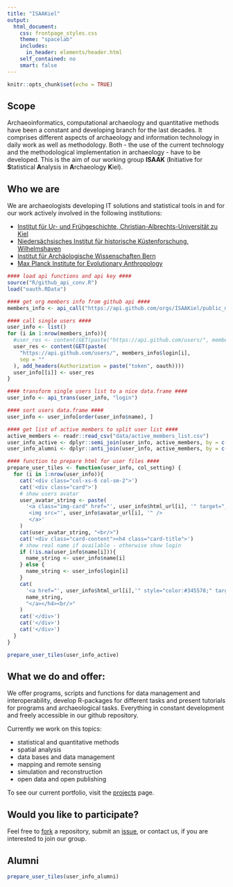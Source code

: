 ```yaml
---
title: "ISAAKiel"
output:
  html_document:
    css: frontpage_styles.css
    theme: "spacelab"
    includes:
      in_header: elements/header.html
    self_contained: no
    smart: false
---
```


```r
knitr::opts_chunk$set(echo = TRUE)
```

<style type = "text/css">
.main-container {
  max-width: none;
}
</style>

<div class="row row-striped">
<div class="col-md-8 col-md-offset-2">

## Scope

Archaeoinformatics, computational archaeology and quantitative methods have been a constant and developing branch for the last decades. It comprises different aspects of archaeology and information technology in daily work as well as methodology. Both - the use of the current technology and the methodological implementation in archaeology - have to be developed. This is the aim of our working group **ISAAK** (**I**nitiative for **S**tatistical **A**nalysis in **A**rchaeology **K**iel).

</div>
</div>
<div class="row row-striped">
<div class="col-md-8 col-md-offset-2">

## Who we are

We are archaeologists developing IT solutions and statistical tools in and for our work actively involved in the following institutions:

* [Institut für Ur- und Frühgeschichte, Christian-Albrechts-Universität zu Kiel](https://www.ufg.uni-kiel.de/)
* [Niedersächsisches Institut für historische Küstenforschung, Wilhelmshaven](http://www.nihk.de/)
* [Institut für Archäologische Wissenschaften Bern](http://www.iaw.unibe.ch)
* [Max Planck Institute for Evolutionary Anthropology](https://www.eva.mpg.de)

```r
#### load api functions and api key ####
source("R/github_api_conv.R")
load("oauth.RData")

#### get org members info from github api ####
members_info <- api_call("https://api.github.com/orgs/ISAAKiel/public_members", "login", oauth)

#### call single users ####
user_info <- list()
for (i in 1:nrow(members_info)){
  #user_res <- content(GET(paste("https://api.github.com/users/", members_info$login[i], sep = "")))
  user_res <- content(GET(paste(
    "https://api.github.com/users/", members_info$login[i],
    sep = ""
  ), add_headers(Authorization = paste("token", oauth))))
  user_info[[i]] <- user_res
}

#### transform single users list to a nice data.frame ####
user_info <- api_trans(user_info, "login")

#### sort users data.frame ####
user_info <- user_info[order(user_info$name), ]

#### get list of active members to split user list ####
active_members <- readr::read_csv("data/active_members_list.csv")
user_info_active <- dplyr::semi_join(user_info, active_members, by = c("login" = "github_login"))
user_info_alumni <- dplyr::anti_join(user_info, active_members, by = c("login" = "github_login"))

#### function to prepare html for user files ####
prepare_user_tiles <- function(user_info, col_setting) {
  for (i in 1:nrow(user_info)){
    cat('<div class="col-xs-6 col-sm-2">')
    cat('<div class="card">')
    # show users avatar
    user_avatar_string <- paste(
      '<a class="img-card" href="', user_info$html_url[i], '" target="_blank" >
       <img src="', user_info$avatar_url[i], '" />
       </a>'
    )
    cat(user_avatar_string, "<br/>")
    cat('<div class="card-content"><h4 class="card-title">')
    # show real name if available - otherwise show login
    if (!is.na(user_info$name[i])){
      name_string <- user_info$name[i]
    } else {
      name_string <- user_info$login[i]
    }
    cat(
      '<a href="', user_info$html_url[i],'" style="color:#345578;" target="_blank">',
      name_string,
      "</a></h4><br/>"
    )
    cat('</div>')
    cat('</div>')
    cat('</div>')
  }
}
```

<div class="row">
```r
prepare_user_tiles(user_info_active)
```
</div>

</div>
</div>
<div class="row row-striped">
<div class="col-md-8 col-md-offset-2">

## What we do and offer:

We offer programs, scripts and functions for data management and interoperability, develop R-packages for different tasks and present tutorials for programs and archaeological tasks. Everything in constant development and freely accessible in our github repository.

Currently we work on this topics:

* statistical and quantitative methods
* spatial analysis
* data bases and data management
* mapping and remote sensing
* simulation and reconstruction
* open data and open publishing

To see our current portfolio, visit the [projects](projects.html) page.

</div>
</div>
<div class="row row-striped">
<div class="col-md-8 col-md-offset-2">

## Would you like to participate?

Feel free to [fork][fork] a repository, submit an [issue][issue], or contact us, if you are interested to join our group.

[fork]: http://help.github.com/fork-a-repo/
[issue]: https://help.github.com/articles/creating-an-issue/

</div>  
</div>  
<div class="row row-striped">
<div class="col-md-8 col-md-offset-2">

## Alumni

```r
prepare_user_tiles(user_info_alumni)
```
</div>
</div>
